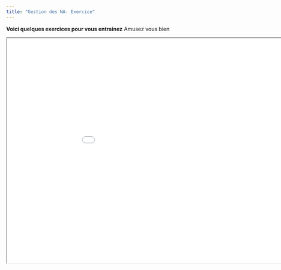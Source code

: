 ```yaml
---
title: "Gestion des NA: Exercice"
---
```

<p id=textIntro> <strong>Voici quelques exercices pour vous entrainez</strong>  Amusez vous bien</p>

<iframe src="exercice/exercice_NA.html" width="1000px" height="600px"></iframe>